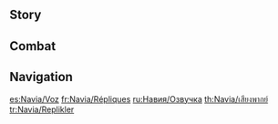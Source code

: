 {{CharacterTabs}}
{{LanguageTabs}}
==Story==
{{VO/Story
|character           = Navia
|language            = en
|name                = Navia

<!-- Hello -->
|vo_01_01_title      = Hello
|vo_01_01_file       = VO_{language}{character} Hello.ogg
|vo_01_01_tx         = Nice to meet you! I am Navia, the esteemed president, leader, commander-in-chief, executive director, and Boss of [[Spina di Rosula]]. You strike me as somebody special &mdash; a person of character. Something tells me that this is the beginning of a long partnership between us... perhaps even as long as all the titles in front of my name.

<!-- Chats -->
|vo_02_01_title      = Chat: Traveling
|vo_02_01_file       = VO_{language}{character} Chat - Traveling.ogg
|vo_02_01_tx         = I really wanna go traveling! I don't mind where we go, as long as I have my friends with me, hehe.

|vo_02_02_title      = Chat: Speaking From Experience
|vo_02_02_file       = VO_{language}{character} Chat - Speaking From Experience.ogg
|vo_02_02_tx         = My time with the Spina has taught me that carrying an unreliable weapon is worse than not carrying one at all.

|vo_02_03_title      = Chat: Logo
|vo_02_03_file       = VO_{language}{character} Chat - Logo.ogg
|vo_02_03_tx         = I do love Spina di Rosula's logo. It was designed by my [[Clementine|mother]]. Have you noticed how it's shaped like a heart?
|vo_02_03_mention    = Clementine

<!-- Weather -->
|vo_03_01_title      = When It Rains
|vo_03_01_file       = VO_{language}{character} When It Rains.ogg
|vo_03_01_tx         = Ugh... It's raining again...

|vo_03_02_title      = When Thunder Strikes
|vo_03_02_file       = VO_{language}{character} When Thunder Strikes.ogg
|vo_03_02_tx         = Aaah! Ugh, I should have covered my ears when I saw the flash!

|vo_03_03_title      = When It Snows
|vo_03_03_file       = VO_{language}{character} When It Snows.ogg
|vo_03_03_tx         = Maybe I should take off my hat, and let the snowflakes fall onto my face... I feel like that would be really refreshing.

|vo_03_04_title      = When the Sun Is Out
|vo_03_04_file       = VO_{language}{character} When the Sun Is Out.ogg
|vo_03_04_tx         = Quick, look! Up in the sky! Look at that scorching sun, it's like a blast furnace! You know what this means? It means we have to drop everything, right now, and make a run for the ice cream store! We need to get two of the biggest cones they sell, and then it's an all-out race to see who can finish before it melts!

|vo_03_05_title      = After the Rain
|vo_03_05_file       = VO_{language}{character} After the Rain.ogg
|vo_03_05_tx         = Finally! The rain has stopped!

|vo_03_06_title      = When the Wind Is Blowing
|vo_03_06_file       = VO_{language}{character} When the Wind Is Blowing.ogg
|vo_03_06_tx         = *gasp* My hat! No, my skirt! Aah, don't make me choose!

|vo_03_07_title      = In the Desert
|vo_03_07_file       = VO_{language}{character} In the Desert.ogg
|vo_03_07_tx         = Sunglasses are great at keeping the sand out of your eyes so you can see your way! Except at night... then you can't see anything at all...

<!-- Greetings -->
|vo_04_01_title      = Good Morning
|vo_04_01_file       = VO_{language}{character} Good Morning.ogg
|vo_04_01_tx         = Morning! Any plans for the day yet? If not, why don't you hang out with me?

|vo_04_02_title      = Good Afternoon
|vo_04_02_file       = VO_{language}{character} Good Afternoon.ogg
|vo_04_02_tx         = I've heard about this weird new kind of lasagna that's just come out. You wanna try it together? Sounds like it'll taste pretty strange... but I still gotta try it!

|vo_04_03_title      = Good Evening
|vo_04_03_file       = VO_{language}{character} Good Evening.ogg
|vo_04_03_tx         = In the headlines tonight, President of Spina di Rosula in "awesome" mood after spending another fantastic day with her favorite partner!

|vo_04_04_title      = Good Night
|vo_04_04_file       = VO_{language}{character} Good Night.ogg
|vo_04_04_tx         = Come on now, time to empty your mind and get a good night's sleep! I'll see you tomorrow~

<!-- About -->
|vo_05_01_title      = About {character}: Optimism
|vo_05_01_file       = VO_{language}{character} About {character} - Optimism.ogg
|vo_05_01_tx         = I always say that blind optimism isn't the answer &mdash; if you want a bright future, you have to go out and seize it with your own two hands! So, come over here... Now, take my hands in yours and give them a good shake. There! See, doesn't that feel good?

|vo_05_02_title      = About {character}: Luck
|vo_05_02_quest      = Braving the Tides Together
|vo_05_02_friendship = 4
|vo_05_02_file       = VO_{language}{character} About {character} - Luck.ogg
|vo_05_02_tx         = People who know about my past might think I've suffered a lot of misfortune, but I don't see it like that at all.<br>I count myself lucky to have received so much love in life.

<!-- About Us -->
|vo_06_01_title      = About Us: Partners
|vo_06_01_quest      = As Light Rain Falls Without Reason
|vo_06_01_file       = VO_{language}{character} About Us - Partners.ogg
|vo_06_01_tx         = Some people call me "Boss," others "Demoiselle," but none of that does anything for me. My favorite thing to be called is "partner" &mdash; but only by you, of course. So, just know that my vainer side would be over the moon if you could indulge me a little more often.

|vo_06_02_title      = About Us: Keeping Secrets
|vo_06_02_quest      = Braving the Tides Together
|vo_06_02_friendship = 6
|vo_06_02_file       = VO_{language}{character} About Us - Keeping Secrets.ogg
|vo_06_02_tx         = People say that a secret shared is a secret no more, but I like to think that true friends keep each other's secrets. ...What? Veiled threat? No, of course not! Granted, as president of Spina di Rosula, I do have my ways of making people keep their mouths shut, but don't worry &mdash; I promise not to use those on you.

<!-- Miscellany I -->
|vo_07_01_title      = About the [[Vision]]
|vo_07_01_friendship = 4
|vo_07_01_file       = VO_{language}{character} About the Vision.ogg
|vo_07_01_tx         = Here, take a look at my Vision! I love how shiny it is. Doesn't it go great with my dress?<br>Still, it's nothing compared to using the elements without a Vision... And with no training or anything either, right? So cool.

|vo_07_02_title      = Something to Share: Dogs
|vo_07_02_file       = VO_{language}{character} Something to Share - Dogs.ogg
|vo_07_02_tx         = My favorite dog breed of all is the [[Chestnut Hunting Hound|chestnut hunting hound]]. You know how they have the little spots above their eyes? They look just like eyebrows, don't they? That's why they look so innocent and earnest all the time. Please keep this a secret for me, though &mdash; I don't wanna hurt the other dogs' feelings!

|vo_07_03_title      = Something to Share: The Dependable Spina di Rosula
|vo_07_03_file       = VO_{language}{character} Something to Share - The Dependable Spina di Rosula.ogg
|vo_07_03_tx         = If you've spent long enough in the [[Fleuve Cendre]], you might have noticed that there are a lot of other groups in [[Fontaine]] besides the Spina di Rosula. Beware of them &mdash; they each have their own agenda, and they're not all friendly like us. If you ever find yourself in a tight spot, you can always ask Mr. [[Tetreaux]] at the bar for help. Unless you're dealing with someone who isn't in the mood to sit down and have a conversation, in which case... [[Sonny|White Glove]] will sort things out. You can count on him.
|vo_07_03_mention = Tetreaux,Sonny

|vo_07_04_title      = Interesting Things
|vo_07_04_file       = VO_{language}{character} Interesting Things.ogg
|vo_07_04_tx         = I really love the [[Pluie Lotus]] &mdash; it's such a beautiful color. Plus, when you see them in full bloom, it's a sure sign that the rainy season is finally over.

<!-- About Others -->
|vo_08_01_title      = About [[Clorinde]]
|vo_08_01_quest      = Masquerade of the Guilty
|vo_08_01_friendship = 4
|vo_08_01_file       = VO_{language}{character} About Clorinde.ogg
|vo_08_01_tx         = She might not say much, or show a lot of emotion, but I can tell that she feels deeply. After my [[Callas|father]]'s death, I... well, it caused quite a rift between us for a long time. But even then, I never did like having her constantly walking on eggshells around me... I much prefer how things are now.
|vo_08_01_mention    = Callas,Clorinde

|vo_08_02_title      = About [[Charlotte]]
|vo_08_02_friendship = 4
|vo_08_02_file       = VO_{language}{character} About Charlotte.ogg
|vo_08_02_tx         = Charlotte's known for her fast-and-furious reporting, but it's her photography skills that really impress me. She once snapped a quick photo of me, a waist-up shot, and the result was absolutely stunning &mdash; it was like looking at an oil painting. She seems to have a knack for writing extraordinary news stories and taking the most eye-catching photos. Guess she was born to be a journalist.
|vo_08_02_mention    = Charlotte

|vo_08_03_title      = About [[Chiori]]
|vo_08_03_friendship = 4
|vo_08_03_file       = VO_{language}{character} About Chiori.ogg
|vo_08_03_tx         = Ah, the fashion designer who brought the coolest [[Inazuma]]n trends to Fontaine? She's actually been a great help to the Spina behind the scenes. She says my unorthodox ideas always give her a lot of inspiration for her work, and from what I can tell, I think she means it. Still, she drew the line at my request for a ten-meter-tall top hat. *sigh* Missed opportunity, if you ask me... Imagine seeing one of those in front of the shop! It would be a great way to draw in customers.
|vo_08_03_mention    = Chiori

|vo_08_04_title      = About [[Furina]]
|vo_08_04_quest      = Masquerade of the Guilty
|vo_08_04_friendship = 4
|vo_08_04_file       = VO_{language}{character} About Furina.ogg
|vo_08_04_tx         = I was lucky enough to catch her in an opera when I was young. Even though it was a charity show, the tickets were nearly impossible to get! She was performing in character then, but I thought she seemed more in her element then than she ever did as an [[Archon]], giving speeches up in the opera box... Looking back, I guess my intuition was right.
|vo_08_04_mention    = Furina

|vo_08_05_title      = About [[Neuvillette]]
|vo_08_05_quest      = As Light Rain Falls Without Reason
|vo_08_05_friendship = 4
|vo_08_05_file       = VO_{language}{character} About Neuvillette.ogg
|vo_08_05_tx         = Ah, how to describe Monsieur Neuvillette... He's... complex, in some ways &mdash; but very straightforward in others. I guess a good analogy would be rocky reefs in the sea: Trying to navigate through obstacles you can't see makes for a bumpy ride, but if you can figure out how they work, you start to spot the signs.
|vo_08_05_mention    = Neuvillette

|vo_08_06_title      = About [[Wriothesley]]
|vo_08_06_friendship = 4
|vo_08_06_file       = VO_{language}{character} About Wriothesley.ogg
|vo_08_06_tx         = Trying to discuss anything with that guy is an exhausting process. [[Clorinde]] says I needn't have any reservations about collaborating with him in the scope of our preexisting agreement, but I still shouldn't trust everything that comes out of his mouth. No wonder my father never tried to get involved with the affairs of the Fortress... I think I'll play it safe and keep things that way.
|vo_08_06_mention    = Wriothesley, Clorinde, Callas

|vo_08_07_title      = About [[Arlecchino|The Knave]]
|vo_08_07_quest      = Masquerade of the Guilty
|vo_08_07_friendship = 4
|vo_08_07_file       = VO_{language}{character} About The Knave.ogg
|vo_08_07_tx         = She is a formidable but caring leader, and definitely comes across like a master of the house. But she's still a [[Fatui Harbinger]], and that means she must have a more ruthless side. So don't worry &mdash; while I'll always appreciate what she did for [[Poisson]], I'm not about to let my guard down around her completely.
|vo_08_07_mention    = Arlecchino

|vo_08_08_title      = About [[Lyney]] and [[Lynette]]
|vo_08_08_quest      = Masquerade of the Guilty
|vo_08_08_friendship = 4
|vo_08_08_file       = VO_{language}{character} About Lyney and Lynette.ogg
|vo_08_08_tx         = I know magicians can often be all bravado and razzmatazz, but I can tell that Lyney is a sincere guy who cares deeply about his friends and family. He's so mature for his age, it catches me off guard sometimes... Oh, and how could I forget &mdash; it was so kind of him to try and cheer up the children in Poisson with an impromptu free magic show during the flood! I'll have to invite him and Lynette over for some macarons at my place when I get the chance. I know Lynette's always conjuring teacups out of thin air, so surely at least she's a fan of a proper tea break?
|vo_08_08_mention    = Lyney,Lynette

<!-- More About -->
|vo_09_01_title      = More About {character}: I
|vo_09_01_file       = VO_{language}{character} More About {character} - 01.ogg
|vo_09_01_tx         = The Spina's work is basically... well, a little bit of everything, but the focus is always on solving other people's problems. ...That probably makes it sound worse than it is, though. Sure, I'm making other people's problems my own, but I always get a real boost out of being able to help people.

|vo_09_02_title      = More About {character}: II
|vo_09_02_friendship = 3
|vo_09_02_file       = VO_{language}{character} More About {character} - 02.ogg
|vo_09_02_tx         = I've always thought that it's important to appreciate the beauty in the world. The blossoms in the spring, summers by the sea, the smiles on your friends' faces... You shouldn't take those things for granted.

|vo_09_03_title      = More About {character}: III
|vo_09_03_friendship = 4
|vo_09_03_file       = VO_{language}{character} More About {character} - 03.ogg
|vo_09_03_tx         = Sometimes, I like to go out into the wild, find a quiet place with no one else around, and do some target practice.<br>It's a great way to destress! Wanna try? I can walk you through it step by step. You'd be my first student, but I feel like I'd be a great teacher. I still remember everything that my father and Nanny [[Bracari]] ever taught me!
|vo_09_03_mention    = Callas,Bracari

|vo_09_04_title      = More About {character}: IV
|vo_09_04_quest      = Braving the Tides Together
|vo_09_04_friendship = 5
|vo_09_04_file       = VO_{language}{character} More About {character} - 04.ogg
|vo_09_04_tx         = I won't become the same kind of person as my father was. Some veterans of the Spina think that I'm becoming more and more like him, but I think the trend they're referring to is a superficial one, born out of the simple fact that some problems only have so many solutions. Spina di Rosula has changed a lot since my father's day, and I intend to be the president for the Spina of today.
|vo_09_04_mention    = Callas

|vo_09_05_title      = More About {character}: V
|vo_09_05_quest      = Braving the Tides Together
|vo_09_05_friendship = 6
|vo_09_05_file       = VO_{language}{character} More About {character} - 05.ogg
|vo_09_05_tx         = I also don't think I'm going to turn into my mother, either. People say we have similar personalities, and I can kind of understand her reasons for making the decisions she did back in the day, but even so...<br>Huh, I have a sudden urge to take a trip on the [[Clementine Line]]. Could you come with me? I don't have a particular goal in mind, but... maybe we could take a walk around the city afterwards?
|vo_09_05_mention    = Clementine

<!-- Miscellany II -->
|vo_10_01_title      = {character}'s Hobbies
|vo_10_01_file       = VO_{language}{character} Hobbies.ogg
|vo_10_01_tx         = I've loved baking ever since I was a child. Don't you think it's magical? You throw a bunch of random ingredients together in the right amounts, put the mixture in the oven, and then just watch as it slowly balloons up and transforms into a delicious treat...<br>Hey, do you wanna make gingerbread together sometime? We can make it into a fun little competition &mdash; see who can build the biggest, most beautiful gingerbread house!

|vo_10_02_title      = {character}'s Troubles
|vo_10_02_file       = VO_{language}{character} Troubles.ogg
|vo_10_02_tx         = Ugh, cleaning up after baking a cake is a nightmare. The flour just gets everywhere, and the leftover egg whites and cream go all sticky and gross... I'll, um... I'll just go find a helper!

|vo_10_03_title      = Favorite Food
|vo_10_03_file       = VO_{language}{character} Favorite Food.ogg
|vo_10_03_tx         = I like trying new things, for the surprise factor. But before you question my sense of taste, let me clarify that just because I can appreciate the novelty in a dish doesn't mean I'm claiming it tastes amazing.

|vo_10_04_title      = Least Favorite Food
|vo_10_04_file       = VO_{language}{character} Least Favorite Food.ogg
|vo_10_04_tx         = I never enjoy leftovers that have been left too long. It just feels like sacrilege to neglect the poor food when it's fresh, then eat after it's gone stale...

<!-- Receiving a Gift -->
|vo_11_01_title      = Receiving a Gift: I
|vo_11_01_file       = VO_{language}{character} Receiving a Gift - 01.ogg
|vo_11_01_tx         = This is some incredible cooking! Next time we head out together, looks like I should carry the ingredients and cookware, and let you be the chef.

|vo_11_02_title      = Receiving a Gift: II
|vo_11_02_file       = VO_{language}{character} Receiving a Gift - 02.ogg
|vo_11_02_tx         = Not bad! Next time, you cook the food and I'll plate it. Then, it'll look as good as it tastes.

|vo_11_03_title      = Receiving a Gift: III
|vo_11_03_file       = VO_{language}{character} Receiving a Gift - 03.ogg
|vo_11_03_tx         = Don't feel discouraged! The world needs people who aren't afraid to innovate.

<!-- Birthday -->
|vo_12_01_title      = Birthday
|vo_12_01_file       = VO_{language}{character} Birthday.ogg
|vo_12_01_tx         = Do you believe that wishes can come true? You know, like when you toss a coin into a fountain for good luck? As long as you throw enough coins in, one of your wishes is sure to come true, right?<br>Well anyway, today's your birthday, so I'm not leaving anything to chance &mdash; I've got a whole bag of [[Mora]] here dedicated to making your birthday wish come true. Whatever you want, I'll do everything in my power to make it happen!

<!-- Feelings About Ascension -->
|vo_13_01_title      = Feelings About Ascension: Intro
|vo_13_01_ascension  = 1
|vo_13_01_file       = VO_{language}{character} Feelings About Ascension - 01.ogg
|vo_13_01_tx         = This feeling, it's like... Like a lemon cheesecake!

|vo_13_02_title      = Feelings About Ascension: Building Up
|vo_13_02_ascension  = 2
|vo_13_02_file       = VO_{language}{character} Feelings About Ascension - 02.ogg
|vo_13_02_tx         = As the cream melts on the tip of my tongue, all my stress fades away.

|vo_13_03_title      = Feelings About Ascension: Climax
|vo_13_03_ascension  = 4
|vo_13_03_file       = VO_{language}{character} Feelings About Ascension - 03.ogg
|vo_13_03_tx         = Do you know that chocolate candy that's made in the shape of a bullet? It's so sweet, it's like an instant shot of energy to your whole body. Well, that's what this feels like!

|vo_13_04_title      = Feelings About Ascension: Conclusion
|vo_13_04_ascension  = 6
|vo_13_04_file       = VO_{language}{character} Feelings About Ascension - 04.ogg
|vo_13_04_tx         = All I need now is a nice pot of soothing tea with a little milk, and our tea party can finally commence... But seriously, one tea party wouldn't begin to repay you after everything you've done for me. So if there's ever something you need in Fontaine, know that Spina di Rosula will always be happy to help you.
}}

==Combat==
{{Combat VO
|character           = Navia
|language            = en

<!-- Elemental Skill -->
|skill_1_tx          = ''(Press)'' Watch out~!
|skill_2_tx          = ''(Press)'' Comin' at ya!
|skill_3_tx          = ''(Press)'' Hey there!
|skill_4_tx          = ''(Hold)'' Feelin' lucky?
|skill_5_tx          = ''(Hold)'' This one's got your name on it!
|skill_6_tx          = ''(Hold)'' ...Umbrella warfare, I guess?

<!-- Elemental Burst -->
|burst_1_tx          = Fire!!! ...Well, with rocks.
|burst_2_tx          = A proper sendoff! From the Spina, with love.
|burst_3_tx          = Attack! Mm-hmm, that's the way.

<!-- Sprint Start -->
|sprint-s_1_file     = Sprint Start 01,Sprint Start 02,Sprint Start 03

<!-- Deploying Wind Glider -->
|glider_1_file       = Deploying Wind Glider 01,Deploying Wind Glider 02,Deploying Wind Glider 03

<!-- Opening Treasure Chest -->
|chest_1_tx          = Whoa! What a stroke of good luck!
|chest_2_tx          = Quick! Let's pack it up!
|chest_3_tx          = I'm loving this treasure hunt~!

<!-- Low HP -->
|low-hp_1_tx         = Just... a little longer!
|low-hp_2_tx         = ...I must do my duty!
|low-hp_3_tx         = C'mon, Navia, focus!

<!-- Ally Low HP -->
|ally-low-hp_1_tx    = Leave it to the president!
|ally-low-hp_2_tx    = Reinforcements are here!

<!-- Fallen -->
|fallen_1_tx         = Guess I'm... going home...
|fallen_2_tx         = Sorry, partner...
|fallen_3_tx         = No... not me, too...

<!-- Light Hit Taken -->
|hit-l_1_file        = Light Hit Taken 02
|hit-l_1_tx          = What's your problem?
|hit-l_2_file        = Light Hit Taken 01,Light Hit Taken 03,Light Hit Taken 04,Light Hit Taken 05,Light Hit Taken 06

<!-- Heavy Hit Taken -->
|hit-h_1_tx          = Where'd that come from!?
|hit-h_2_tx          = Ow... I'm fine!
|hit-h_3_file        = Heavy Hit Taken 03,Heavy Hit Taken 04,Heavy Hit Taken 05,Heavy Hit Taken 06

<!-- Joining Party -->
|join_1_tx           = Count me in.
|join_2_tx           = The Spina's on the case!
|join_3_tx           = I'll take the lead today!

<!-- Character Idles -->
|idle_1_file         = Standby 02

<!-- Light Attack -->
|atk-l_1_file        = Light Attack 01,Light Attack 02,Light Attack 03,Light Attack 04,Light Attack 05,Light Attack 06,Light Attack 07

<!-- Mid Attack -->
|atk-m_1_file        = Mid Attack 01,Mid Attack 02,Mid Attack 03

<!-- Heavy Attack -->
|atk-h_1_file        = Heavy Attack 01,Heavy Attack 02,Heavy Attack 03

<!-- Climbing -->
|climb_1_file        = Climbing 01,Climbing 02,Climbing 03

<!-- Climbing Breath -->
|climb-b_1_file      = Climbing Breath 01,Climbing Breath 02,Climbing Breath 03

<!-- Jumping -->
|jump_1_file         = Jumping 01,Jumping 02,Jumping 03,Jumping 04,Jumping 05
}}

==Navigation==
{{Character Navbox|VO}}

[[es:Navia/Voz]]
[[fr:Navia/Répliques]]
[[ru:Навия/Озвучка]]
[[th:Navia/เสียงพากย์]]
[[tr:Navia/Replikler]]